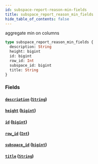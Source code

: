 ```yaml
---
id: subspace-report-reason-min-fields
title: subspace_report_reason_min_fields
hide_table_of_contents: false
---
```


aggregate min on columns

```graphql
type subspace_report_reason_min_fields {
  description: String
  height: bigint
  id: bigint
  row_id: Int
  subspace_id: bigint
  title: String
}
```

### Fields

#### [`description`](#) ([`String`](../scalars/string))

#### [`height`](#) ([`bigint`](../scalars/bigint))

#### [`id`](#) ([`bigint`](../scalars/bigint))

#### [`row_id`](#) ([`Int`](../scalars/int))

#### [`subspace_id`](#) ([`bigint`](../scalars/bigint))

#### [`title`](#) ([`String`](../scalars/string))
